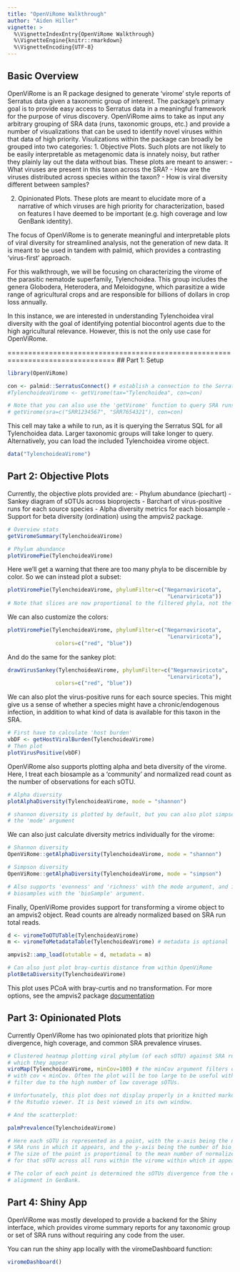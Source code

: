```yaml
---
title: "OpenViRome Walkthrough"
author: "Aiden Hiller"
vignette: >
  %\VignetteIndexEntry{OpenViRome Walkthrough}
  %\VignetteEngine{knitr::rmarkdown}
  %\VignetteEncoding{UTF-8}
---
```


## Basic Overview

OpenViRome is an R package designed to generate 'virome' style reports of Serratus
data given a taxonomic group of interest. The package's primary goal is to
provide easy access to Serratus data in a meaningful framework for the purpose of
virus discovery. OpenViRome aims to take as input any arbitrary grouping of SRA data
(runs, taxonomic groups, etc.) and provide a number of visualizations that can
be used to identify novel viruses within that data of high priority. Visulizations
within the package can broadly be grouped into two categories:
1. Objective Plots. Such plots are not likely to be easily interpretable as 
metagenomic data is innately noisy, but rather they plainly lay out the data 
without bias. These plots are meant to answer:
 - What viruses are present in this taxon across the SRA?
 - How are the viruses distributed across species within the taxon?
 - How is viral diversity different between samples?
 
2. Opinionated Plots. These plots are meant to elucidate more of a narrative of
which viruses are high priority for characterization, based on features I have
deemed to be important (e.g. high coverage and low GenBank identity).

The focus of OpenViRome is to generate meaningful and interpretable plots of viral
diversity for streamlined analysis, not the generation of new data. It is meant
to be used in tandem with palmid, which provides a contrasting 'virus-first'
approach.

For this walkthrough, we will be focusing on characterizing the virome of the
parasitic nematode superfamily, Tylenchoidea. This group includes the genera
Globodera, Heterodera, and Meloidogyne, which parasitize a wide range of 
agricultural crops and are responsible for billions of dollars in crop loss
annually.

In this instance, we are interested in understanding Tylenchoidea viral diversity
with the goal of identifying potential biocontrol agents due to the high agricultural
relevance. However, this is not the only use case for OpenViRome.

================================================================================
## Part 1: Setup

```r
library(OpenViRome)

con <- palmid::SerratusConnect() # establish a connection to the Serratus SQL
#TylenchoideaVirome <- getVirome(tax="Tylenchoidea", con=con)

# Note that you can also use the 'getVirome' function to query SRA runs, i.e.
# getVirome(sra=c("SRR1234567", "SRR7654321"), con=con)
```
This cell may take a while to run, as it is querying the Serratus SQL for all
Tylenchoidea data. Larger taxonomic groups will take longer to query. 
Alternatively, you can load the included Tylenchoidea virome object.

```r
data("TylenchoideaVirome")
```


## Part 2: Objective Plots
Currently, the objective plots provided are:
 - Phylum abundance (piechart)
 - Sankey diagram of sOTUs across bioprojects
 - Barchart of virus-positive runs for each source species
 - Alpha diversity metrics for each biosample
 - Support for beta diversity (ordination) using the ampvis2 package.
 
 
```r
# Overview stats
getViromeSummary(TylenchoideaVirome)
```
 
```r
# Phylum abundance
plotViromePie(TylenchoideaVirome)
```

Here we'll get a warning that there are too many phyla to be discernible
by color. So we can instead plot a subset:

```r
plotViromePie(TylenchoideaVirome, phylumFilter=c("Negarnaviricota", 
                                                  "Lenarviricota"))
# Note that slices are now proportional to the filtered phyla, not the total.
```

We can also customize the colors:
```r
plotViromePie(TylenchoideaVirome, phylumFilter=c("Negarnaviricota", 
                                                  "Lenarviricota"),
               colors=c("red", "blue"))
```

And do the same for the sankey plot:
```r
drawVirusSankey(TylenchoideaVirome, phylumFilter=c("Negarnaviricota", 
                                                  "Lenarviricota"),
               colors=c("red", "blue"))
```

We can also plot the virus-positive runs for each source species. This might
give us a sense of whether a species might have a chronic/endogenous infection,
in addition to what kind of data is available for this taxon in the SRA.
```r
# First have to calculate 'host burden'
vbDF <- getHostViralBurden(TylenchoideaVirome)
# Then plot
plotVirusPositive(vbDF)
```

OpenViRome also supports plotting alpha and beta diversity of the virome. Here,
I treat each biosample as a 'community' and normalized read count as the number
of observations for each sOTU.
```r
# Alpha diversity
plotAlphaDiversity(TylenchoideaVirome, mode = "shannon")

# shannon diversity is plotted by default, but you can also plot simpson with 
# the 'mode' argument
```

We can also just calculate diversity metrics individually for the virome:
```r
# Shannon diversity
OpenViRome::getAlphaDiversity(TylenchoideaVirome, mode = "shannon")

# Simpson diversity
OpenViRome::getAlphaDiversity(TylenchoideaVirome, mode = "simpson")

# Also supports 'evenness' and 'richness' with the mode argument, and individual
# biosamples with the 'bioSample' argument.

```

Finally, OpenViRome provides support for transforming a virome object to an
ampvis2 object. Read counts are already normalized based on SRA run total reads.
```r
d <- viromeToOTUTable(TylenchoideaVirome)
m <- viromeToMetadataTable(TylenchoideaVirome) # metadata is optional

ampvis2::amp_load(otutable = d, metadata = m)
```

```r
# Can also just plot bray-curtis distance from within OpenViRome
plotBetaDiversity(TylenchoideaVirome)
```
This plot uses PCoA with bray-curtis and no transformation. For more options,
see the ampvis2 package [documentation](https://kasperskytte.github.io/ampvis2/articles/ampvis2.html)

## Part 3: Opinionated Plots

Currently OpenViRome has two opinionated plots that prioritize high divergence,
high coverage, and common SRA prevalence viruses.

```r
# Clustered heatmap plotting viral phylum (of each sOTU) against SRA runs in
# which they appear
viroMap(TylenchoideaVirome, minCov=100) # the minCov argument filters out sOTUs
# with cov < minCov. Often the plot will be too large to be useful without this
# filter due to the high number of low coverage sOTUs.

# Unfortunately, this plot does not display properly in a knitted markdown or in
# the Rstudio viewer. It is best viewed in its own window.
```

```r
# And the scatterplot:

palmPrevalence(TylenchoideaVirome)

# Here each sOTU is represented as a point, with the x-axis being the number of
# SRA runs in which it appears, and the y-axis being the number of bio_samples.
# The size of the point is proportional to the mean number of normalized reads
# for that sOTU across all runs within the virome within which it appears.

# The color of each point is determined the sOTUs divergence from the closest
# alignment in GenBank.
```

## Part 4: Shiny App

OpenViRome was mostly developed to provide a backend for the Shiny interface,
which provides virome summary reports for any taxonomic group or set of SRA 
runs without requiring any code from the user. 

You can run the shiny app locally with the viromeDashboard function:
```r
viromeDashboard()
```

